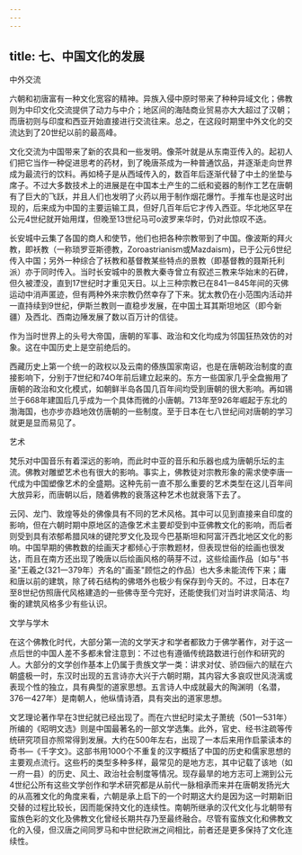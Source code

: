 ```yaml
---
---
---
```

title: 七、中国文化的发展
---



中外交流

六朝和初唐富有一种文化宽容的精神。异族入侵中原时带来了种种异域文化；佛教则为中印文化交流提供了动力与中介；地区间的海陆商业贸易亦大大超过了汉朝；而唐初则与印度和西亚开始直接进行交流往来。总之，在这段时期里中外文化的交流达到了20世纪以前的最高峰。

文化交流为中国带来了新的农具和一些发明。像茶叶就是从东南亚传入的。起初人们把它当作一种促进思考的药材，到了晚唐茶成为一种普通饮品，并逐渐走向世界成为最流行的饮料。再如椅子是从西域传入的，数百年后逐渐代替了中土的坐垫与席子。不过大多数技术上的进展是在中国本土产生的二纸和瓷器的制作工艺在唐朝有了巨大的飞跃，并且人们也发明了火药以用于制作烟花爆竹。手推车也是这时出现的，后来成为中国的主要运输工具，但好几百年后它才传入西亚。华北地区早在公元4世纪就开始用煤，但晚至13世纪马可o波罗来华时，仍对此惊叹不迭。

长安城中云集了各国的商人和使节，他们也把各种宗教带到了中国。像波斯的拜火教，即袄教（一称琐罗亚斯德教，Zoroastrianism或Mazdaism)，已于公元6世纪传入中国；另外一种综合了袄教和基督教某些特点的景教（即基督教的聂斯托利派）亦于同时传入。当时长安城中的景教大秦寺曾立有叙述三教来华始末的石碑，但久被湮没，直到17世纪时才重见天日。以上三种宗教已在841一845年间的灭佛运动中消声匿迹，但有两种外来宗教仍然幸存了下来。犹太教仍在小范围内活动并一直持续到9世纪，伊斯兰教则一直稳步发展，在中国土耳其斯坦地区（即今新疆）及西北、西南边陲发展了数以百万计的信徒。

作为当时世界上的头号大帝国，唐朝的军事、政治和文化均成为邻国狂热效仿的对象。这在中国历史上是空前绝后的。

西藏历史上第一个统一的政权以及云南的傣族国家南诏，也是在唐朝政治制度的直接影响下，分别于7世纪和74O年前后建立起来的。东方一些国家几乎全盘搬用了唐朝的政治和文化模式，如朝鲜半岛各国几百年间均受到唐朝的很大影响。再如锡兰于668年建国后几乎成为一个具体而微的小唐朝。713年至926年崛起于东北的渤海国，也亦步亦趋地效仿唐朝的一些制度。至于日本在七八世纪间对唐朝的学习就更是显而易见了。

艺术

梵乐对中国音乐有着深远的影响，而此时中亚的音乐和乐器也成为唐朝乐坛的主流。佛教对雕塑艺术也有很大的影响。事实上，佛教徒对宗教形象的需求使李唐一代成为中国塑像艺术的全盛期。这种先前一直不那么重要的艺术类型在这儿百年间大放异彩，而唐朝以后，随着佛教的衰落这种艺术也就衰落下去了。

云冈、龙门、敦煌等处的佛像具有不同的艺术风格。其中可以见到直接来自印度的影响，但在六朝时期中原地区的造像艺术主要却受到中亚佛教文化的影响，而后者则受到具有浓郁希腊风味的键陀罗文化及现今巴基斯坦和阿富汗西北地区文化的影响。中国早期的佛教数的绘画天才都倾心于宗教题材，但表现世俗的绘画也很发达，而且在南方还出现了晚唐以后绘画风格的萌芽不过，这些绘画作品〔如与"书圣"王羲之(321一379年）齐名的"画圣"顾恺之的作品〕也大多未能流传下来；庸和唐以前的建筑，除了砖石结构的佛塔外也极少有保存到今天的。不过，日本在7至8世纪仿照唐代风格建造的一些佛寺至今完好，还能使我们对当时讲求简洁、均衡的建筑风格多少有些认识。

文学与学木

在这个佛教化时代，大部分第一流的文学天才和学者都致力于佛学著作，对于这一点后世的中国人差不多都未曾注意到：不过也有遵循传统路数进行创作和研究的人。大部分的文学创作基本上仍属于贵族文学一类：讲求对仗、骄四俪六的赋在六朝盛极一时，东汉时出现的五言诗亦大兴于六朝时期，其内容大多哀叹世风浇漓或表现个性的独立，具有典型的道家思想。五言诗人中成就最大的陶渊明（名潜，376一427年）是南朝人，他纵情诗酒，具有突出的道家思想。



文艺理论著作早在3世纪就已经出现了。而在六世纪时梁太子萧统（501一531年）所编的《昭明文选》则是中国最著名的一部文学选集。此外，官史、经书注疏等传统研究项目亦照常得到发展。大约在500年左右，出现了一本后来用作启蒙读本的奇书―《千字文》。这部书用1000个不重复的汉字概括了中国的历史和儒家思想的主要观点流行。这些朽的类型多种多样，最常见的是地方志，其中记载了该地（如一府一县）的历史、风土、政治社会制度等情况。现存最旱的地方志可上溯到公元4世纪公所有这些文学创作和学术研究都是从前代一脉相承而来并在唐朝发扬光大的从高雅文化的角度来看，六朝是承上启下的一个时期这大约是因为这一时期新旧交替的过程比较长，因而能保持文化的连续性。南朝所继承的汉代文化与北朝带有蛮族色彩的文化及佛教文化曾经长期共存乃至最终融合。尽管有蛮族文化和佛教文化的入侵，但汉唐之间同罗马和中世纪欧洲之间相比，前者还是更多保持了文化连续性。